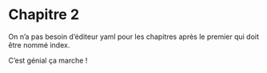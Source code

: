 # Chapitre 2


On n'a pas besoin d'éditeur yaml pour les chapitres après le premier qui doit être nommé index.

C'est génial ça marche ! 